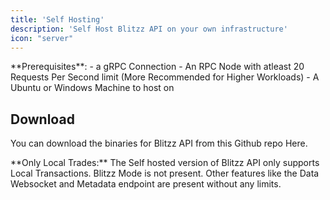 ```yaml
---
title: 'Self Hosting'
description: 'Self Host Blitzz API on your own infrastructure'
icon: "server"
---
```


<Info>
  **Prerequisites**:
  - a gRPC Connection
  - An RPC Node with atleast 20 Requests Per Second limit (More Recommended for Higher Workloads)
  - A Ubuntu or Windows Machine to host on
</Info>

## Download
You can download the binaries for Blitzz API from this Github repo Here.

<Warning>
  **Only Local Trades:** The Self hosted version of Blitzz API only supports Local Transactions. Blitzz Mode is not present. Other features like the Data Websocket and Metadata endpoint are present without any limits.
</Warning>

